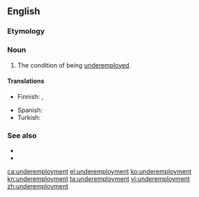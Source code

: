 ==English==

===Etymology===
{{prefix|en|under|employment}}

===Noun===
{{en-noun|-}}

# The condition of being [[underemployed]].

====Translations====
{{trans-top|condition of being underemployed}}
* Finnish: {{t|fi|alityöllisyys}}, {{t|fi|vajaatyöllisyys}}
{{trans-mid}}
* Spanish: {{t+|es|subempleo|m}}
* Turkish: {{t|tr|eksik istihdam}}
{{trans-bottom}}

===See also===
* {{l|en|unemployment}}
* {{l|en|malemployment}}

[[ca:underemployment]]
[[el:underemployment]]
[[ko:underemployment]]
[[kn:underemployment]]
[[ta:underemployment]]
[[vi:underemployment]]
[[zh:underemployment]]
